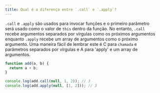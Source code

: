 ```yaml
---
title: Qual é a diferença entre `.call` e `.apply`?
---
```


`.call` e `.apply` são usados para invocar funções e o primeiro parâmetro será usado como o valor de `this` dentro da função. No entanto, `.call` recebe argumentos separados por vírgulas como os próximos argumentos enquanto `.apply` recebe um array de argumentos como o próximo argumento. Uma maneira fácil de lembrar este é C para `chamada` e parâmetros separados por vírgulas e A para 'apply' e um array de argumentos.

```js
function add(a, b) {
  return a + b;
}

console.log(add.call(null, 1, 2)); // 3
console.log(add.apply(null, [1, 2])); // 3
```
